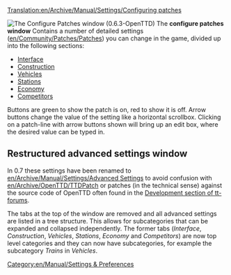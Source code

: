 [[Translation:en/Archive/Manual/Settings/Configuring patches]]
{{fr/Traduction|en/Archive/Manual/Settings/Advanced Settings/Vehicles|0}}
{{en/Warning|Information on this page applies '''since 0.3.0 to 0.6.3'''.
:*for '''0.7.0 and later''' - See [[en/Archive/Manual/Settings/Advanced Settings]] for information of how to change settings.
:*for '''0.2.0 and 0.2.1''' - See [[en/Archive/Manual/Settings/Configuring patches in 0.2.0]].}}


[[File:en/Archive/Manual/Settings/0.6.0 configurepatches interface.png|right|frame|The ''Configure Patches'' window (0.6.3-OpenTTD)]]
The '''configure patches window''' Contains a number of detailed settings ([[en/Community/Patches/Patches]]) you can change in the game, divided up into the following sections:

*[[en/Archive/Manual/Settings/Configuring patches/Interface|Interface]]
*[[en/Archive/Manual/Settings/Configuring patches/Construction|Construction]]
*[[en/Archive/Manual/Settings/Configuring patches/Vehicles|Vehicles]]
*[[en/Archive/Manual/Settings/Configuring patches/Stations|Stations]]
*[[en/Archive/Manual/Settings/Configuring patches/Economy|Economy]]
*[[en/Archive/Manual/Settings/Configuring patches/Competitors|Competitors]]

Buttons are green to show the patch is on, red to show it is off. Arrow buttons change the value of the setting like a horizontal scrollbox. Clicking on a patch-line with arrow buttons shown will bring up an edit box, where the desired value can be typed in.



== Restructured advanced settings window ==
In 0.7 these settings have been renamed to [[en/Archive/Manual/Settings/Advanced Settings]] to avoid confusion with [[en/Archive/OpenTTD/TTDPatch]] or patches (in the technical sense) against the source code of OpenTTD often found in the [http://www.tt-forums.net/viewforum.php?f=33 Development section of tt-forums].

The tabs at the top of the window are removed and all advanced settings are listed in a tree structure. This allows for subcategories that can be expanded and collapsed independently. The former tabs (''Interface'', ''Construction'', ''Vehicles'', ''Stations'', ''Economy'' and ''Competitors'') are now top level categories and they can now have subcategories, for example the subcategory ''Trains'' in ''Vehicles''.

[[Category:en/Manual/Settings & Preferences]]